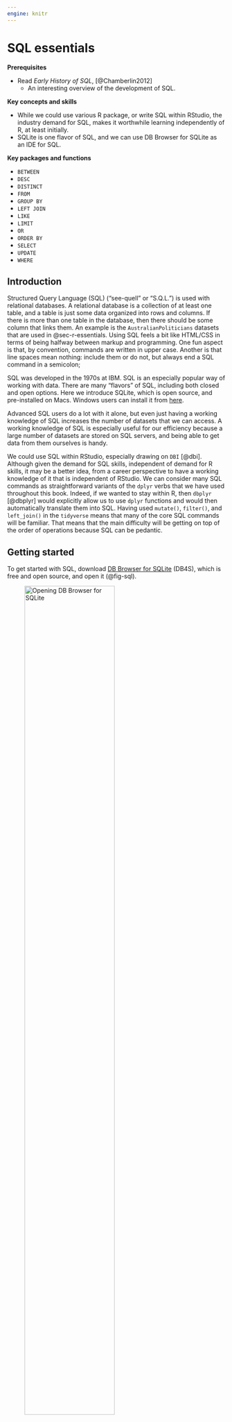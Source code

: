 ```yaml
---
engine: knitr
---
```


# SQL essentials {#sec-sql}

**Prerequisites**

- Read *Early History of SQL*, [@Chamberlin2012]
  - An interesting overview of the development of SQL.

**Key concepts and skills**

- While we could use various R package, or write SQL within RStudio, the industry demand for SQL, makes it worthwhile learning independently of R, at least initially.
- SQLite is one flavor of SQL, and we can use DB Browser for SQLite as an IDE for SQL.

**Key packages and functions**

- `BETWEEN`
- `DESC`
- `DISTINCT`
- `FROM`
- `GROUP BY`
- `LEFT JOIN`
- `LIKE`
- `LIMIT`
- `OR`
- `ORDER BY`
- `SELECT`
- `UPDATE`
- `WHERE`

## Introduction

Structured Query Language (SQL) ("see-quell" or "S.Q.L.") is used with relational databases. A relational database is a collection of at least one table, and a table is just some data organized into rows and columns. If there is more than one table in the database, then there should be some column that links them. An example is the `AustralianPoliticians` datasets that are used in @sec-r-essentials. Using SQL feels a bit like HTML/CSS in terms of being halfway between markup and programming. One fun aspect is that, by convention, commands are written in upper case. Another is that line spaces mean nothing: include them or do not, but always end a SQL command in a semicolon;

SQL was developed in the 1970s at IBM. SQL is an especially popular way of working with data. There are many "flavors" of SQL, including both closed and open options. Here we introduce SQLite, which is open source, and pre-installed on Macs. Windows users can install it from [here](https://www.sqlite.org/download.html).

Advanced SQL users do a lot with it alone, but even just having a working knowledge of SQL increases the number of datasets that we can access. A working knowledge of SQL is especially useful for our efficiency because a large number of datasets are stored on SQL servers, and being able to get data from them ourselves is handy. 

We could use SQL within RStudio, especially drawing on `DBI` [@dbi]. Although given the demand for SQL skills, independent of demand for R skills, it may be a better idea, from a career perspective to have a working knowledge of it that is independent of RStudio. We can consider many SQL commands as straightforward variants of the `dplyr` verbs that we have used throughout this book. Indeed, if we wanted to stay within R, then `dbplyr` [@dbplyr] would explicitly allow us to use `dplyr` functions and would then automatically translate them into SQL. Having used `mutate()`, `filter()`, and `left_join()` in the `tidyverse` means that many of the core SQL commands will be familiar. That means that the main difficulty will be getting on top of the order of operations because SQL can be pedantic.

## Getting started

To get started with SQL, download [DB Browser for SQLite](https://sqlitebrowser.org) (DB4S), which is free and open source, and open it (@fig-sql). 

![Opening DB Browser for SQLite](figures/sql_01.png){#fig-sql width=70% fig-align="center"}

Download "AustralianPoliticians.db" [here](https://github.com/RohanAlexander/telling_stories/blob/main/inputs/AustralianPoliticians.db) and then open it with "Open Database" and navigate to where you downloaded the database.

There are three key SQL commands that we now cover: `SELECT`, `FROM`, and `WHERE`. `SELECT` allows us to specify particular columns of the data, and we can consider `SELECT` in a similar way to `select()`. In the same way that we need to specify a dataset with `select()` and did that using a pipe operator, we specify a dataset with `FROM`. For instance, we could open "Execute SQL", and then type the following, and click "Execute".

```sql
#| include: true
#| eval: false

SELECT
    surname   
FROM
    politicians;
```

The result is that we obtain the column of surnames. We could select multiple columns by separating them with commas, or all of them by using an asterisk, although this is not best practice because if the dataset were to change without us knowing then our result would differ.

```sql
#| include: true
#| eval: false

SELECT
    uniqueID,
    surname   
FROM
    politicians;
```

```sql
#| include: true
#| eval: false

SELECT
    *
FROM
    politicians;
```

And, finally, if there were repeated rows, then we could just look at the unique ones using `DISTINCT`, in a similar way to `distinct()`.

```sql
#| include: true
#| eval: false

SELECT
    DISTINCT surname   
FROM
    politicians;
```

So far we have used `SELECT` along with `FROM`. The third command that is commonly used is `WHERE`, and this will allow us to focus on particular rows, in a similar way to `filter()`.

```sql
#| include: true
#| eval: false

SELECT
    uniqueID,
    surname,
    firstName   
FROM
    politicians     
WHERE
    firstName = "Myles";
```

All the usual logical operators are fine with `WHERE`, such as "=", "!=", ">", "<", ">=", and "<=". We could combine conditions using `AND` and `OR`.

```sql
#| include: true
#| eval: false

SELECT
    uniqueID,
    surname,
    firstName   
FROM
    politicians     
WHERE
    firstName = "Myles" 
    OR firstName = "Ruth";
```

If we have a query that gave a lot of results, then we could limit the number of them with `LIMIT`. 

```sql
#| include: true
#| eval: false

SELECT
    uniqueID,
    surname,
    firstName        
FROM
    politicians          
WHERE
    firstName = "Robert"       LIMIT 5;
```

And we could specify the order of the results with `ORDER`.

```sql
#| include: true
#| eval: false

SELECT
    uniqueID,
    surname,
    firstName 
FROM
    politicians 
WHERE
    firstName = "Robert" 
ORDER BY
    surname DESC;
```

See the rows that are pretty close to a criteria:

```sql
#| include: true
#| eval: false

SELECT
    uniqueID,
    surname,
    firstName      
FROM
    politicians      
WHERE
    firstName LIKE "Ma__";
```

The "_" above is a wildcard that matches to any character. This provides results that include "Mary" and "Mark". `LIKE` is not case-sensitive: "Ma\_\_" and "ma\_\_" both return the same results.

Focusing on missing data is possible using "NULL" or "NOT NULL". 

```sql
#| include: true
#| eval: false

SELECT
    uniqueID,
    surname,
    firstName,
    comment
FROM
    politicians      
WHERE
    comment     IS NULL;
```

An ordering is applied to number, date, and text fields that means we can use `BETWEEN` on all those, not just numeric. For instance, we could look for all surnames that start with a letter between X and Z (not including Z).

```sql
#| include: true
#| eval: false

SELECT
    uniqueID,
    surname,
    firstName
FROM
    politicians      
WHERE
    surname     BETWEEN "X" AND "Z";
```

Using `WHERE` with a numeric variable means that `BETWEEN` is inclusive, compared with the example with letters which is not.

```sql
#| include: true
#| eval: false

SELECT
    uniqueID,
    surname,
    firstName,
    birthYear
FROM
    politicians      
WHERE
    birthYear     BETWEEN 1980 AND 1990;
```

In addition to providing us with dataset observations that match what we asked for, we can modify the dataset. For instance, we could edit a value using `UPDATE` and `SET`.

```sql
#| include: true
#| eval: false

UPDATE
    politicians   
SET
    displayName = "John Gilbert Alexander"
WHERE
    uniqueID = "Alexander1951";
```

We can integrate if-else logic with `CASE` and `ELSE`. For instance, we add a column called "wasTreasurer", which is "Yes" in the case of "Josh Frydenberg", and "No" in the case of "Kevin Rudd", and "Unsure" for all other cases.

```sql
#| include: true
#| eval: false

SELECT
    uniqueID,
    surname,
    firstName,
    birthYear,
    CASE                  
        WHEN uniqueID = "Frydenberg1971" THEN "Yes"                  
        WHEN surname = "Rudd" THEN "No"                  
        ELSE "Unsure"            
    END AS "wasTreasurer"        
FROM
    politicians;
```

We can create summary statistics using commands such as `COUNT`, `SUM`, `MAX`, `MIN`, `AVG`, and `ROUND` in the place of `summarize()`. `COUNT` counts the number of rows that are not empty for some column by passing the column name, and this is similarly how `MIN`, etc, work.

```sql
#| include: true
#| eval: false

SELECT
    COUNT(uniqueID)   
FROM
    politicians;
```

```sql
#| include: true
#| eval: false

SELECT
    MIN(birthYear)   
FROM
    politicians;
```

We can get results based on different groups in our dataset using `GROUP BY`, in a similar manner to `group_by` in R.

```sql
#| include: true
#| eval: false

SELECT
    COUNT(uniqueID)   
FROM
    politicians     
GROUP BY
    gender;
```

And finally, we can combine two tables using `LEFT JOIN`. We need to be careful to specify the matching columns using dot notation. 

```sql
#| include: true
#| eval: false

SELECT
    politicians.uniqueID,
    politicians.firstName,
    politicians.surname,
    party.partySimplifiedName   
FROM
    politicians 
LEFT JOIN
    party     
        ON politicians.uniqueID = party.uniqueID;
```

As SQL is not our focus we have only provided a brief overview of some essential commands. From a career perspective you should develop a comfort with SQL. It is so integrated into data science that it would be "difficult to get too far without it" [@robinsonnolis2020, p. 8] and that "almost any" data science interview will include questions about SQL [@robinsonnolis2020, p. 110].


## Exercises

### Questions {.unnumbered}

1. Please submit a screenshot showing you got at least 70 per cent in the free w3school SQL Quiz available [here](https://www.w3schools.com/quiztest/quiztest.asp?qtest=SQL). You may like to go through their tutorial [here](https://www.w3schools.com/sql/default.asp). But the SQL content in this chapter is sufficient to get 70 per cent. Please include the time and date in the screenshot i.e. take a screenshot of your whole screen, not just the browser.


